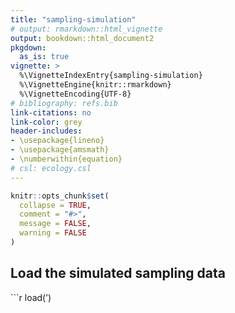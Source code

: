 ```yaml
---
title: "sampling-simulation"
# output: rmarkdown::html_vignette
output: bookdown::html_document2
pkgdown:
  as_is: true
vignette: >
  %\VignetteIndexEntry{sampling-simulation}
  %\VignetteEngine{knitr::rmarkdown}
  %\VignetteEncoding{UTF-8}
# bibliography: refs.bib
link-citations: no
link-color: grey
header-includes:
- \usepackage{lineno}
- \usepackage{amsmath}
- \numberwithin{equation}
# csl: ecology.csl
---
```


```r
knitr::opts_chunk$set(
  collapse = TRUE,
  comment = "#>",
  message = FALSE,
  warning = FALSE
)

```


## Load the simulated sampling data

```r

load(')
